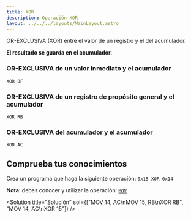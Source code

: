 ```yaml
---
title: XOR
description: Operación XOR
layout: ../../../layouts/MainLayout.astro
---
```



OR-EXCLUSIVA (XOR) entre el valor de un registro y el del acumulador.

**El resultado se guarda en el acumulador**.

### OR-EXCLUSIVA de un valor inmediato y el acumulador

```
XOR 0F
```

### OR-EXCLUSIVA de un registro de propósito general y el acumulador

```
XOR RB
```

### OR-EXCLUSIVA del acumulador y el acumulador

```
XOR AC
```

## Comprueba tus conocimientos

Crea un programa que haga la siguiente operación: `0x15 XOR 0x14`

**Nota**: debes conocer y utilizar la operación: [`MOV`](MOV)

<Solution title="Solución" sol={["MOV 14, AC\nMOV 15, RB\nXOR RB", "MOV 14, AC\nXOR 15"]} />